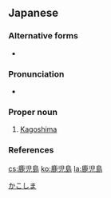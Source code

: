 {{also|鹿兒島|鹿儿岛}}
==Japanese==
{{ja-kanjitab|か|こ|k2=ご|しま|yomi=kun}}

===Alternative forms===
* {{l/ja|麑島}}

===Pronunciation===
* {{ja-pron|かごしま|y=k|acc=0|acc_ref=NHK}}

===Proper noun===
{{ja-pos|かごしま|proper|kyu=鹿兒島}}

# [[Kagoshima]] {{gloss|city and prefecture}}

===References===
<references/>

[[Category:ja:Cities|かこしま]]

[[cs:鹿児島]]
[[ko:鹿児島]]
[[la:鹿児島]]